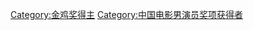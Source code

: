 {{Catmore|金鸡奖最佳男配角}}
[[Category:金鸡奖得主|Category:金鸡奖得主]]
[[Category:中国电影男演员奖项获得者|Category:中国电影男演员奖项获得者]]